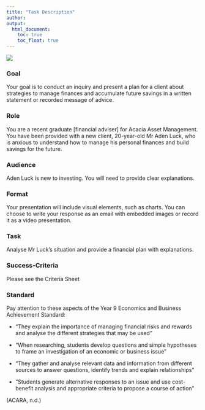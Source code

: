 ```yaml
---
title: "Task Description"
author:  
output:
  html_document:
    toc: true
    toc_float: true
---
```

<div style="position: relative; bottom: 0; left: 0; width: 30%;">
  ![](images/AscLogo.png) 
</div>

### Goal 

Your goal is to conduct an inquiry and present a plan for a client about strategies to manage finances and accumulate future savings in a written statement or recorded message of advice.

### Role 

You are a recent graduate [financial adviser] for Acacia Asset Management. You have been provided with a new client, 20-year-old Mr Aden Luck, who is anxious to understand how to manage his personal finances and build savings for the future.  
 
### Audience 

Aden Luck is new to investing. You will need to provide clear explanations.

### Format 

Your presentation will include visual elements, such as charts. You can choose to write your response as an email with embedded images or record it as a video presentation.

### Task 

Analyse Mr Luck's situation and provide a financial plan with explanations.

### Success-Criteria 

Please see the Criteria Sheet

### Standard

Pay attention to these aspects of the Year 9 Economics and Business Achievement Standard:

* "They explain the importance of managing financial risks and rewards and analyse the different strategies that may be used"

* "When researching, students develop questions and simple hypotheses to frame an investigation of an economic or business issue"

* "They gather and analyse relevant data and information from different sources to answer questions, identify trends and explain relationships" 

* "Students generate alternative responses to an issue and use cost-benefit analysis and appropriate criteria to propose a course of action"

(ACARA, n.d.)
